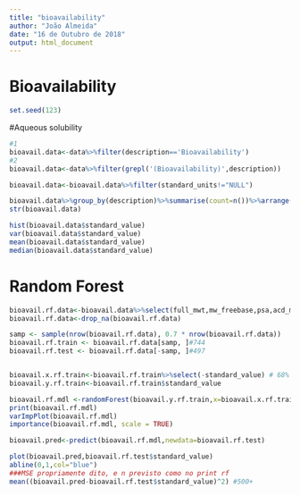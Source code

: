 ```yaml
---
title: "bioavailability"
author: "João Almeida"
date: "16 de Outubro de 2018"
output: html_document
---
```

# Bioavailability
```r
set.seed(123)
```

#Aqueous solubility
```r
#1
bioavail.data<-data%>%filter(description=='Bioavailability')
#2
bioavail.data<-data%>%filter(grepl('(Bioavailability)',description))

bioavail.data<-bioavail.data%>%filter(standard_units!="NULL")
```

```r
bioavail.data%>%group_by(description)%>%summarise(count=n())%>%arrange(desc(count))
str(bioavail.data)

hist(bioavail.data$standard_value)
var(bioavail.data$standard_value)
mean(bioavail.data$standard_value)
median(bioavail.data$standard_value)

```


# Random Forest
```r

bioavail.rf.data<-bioavail.data%>%select(full_mwt,mw_freebase,psa,acd_most_apka,hba,hbd,acd_logp,acd_logd,rtb,acd_most_bpka,mw_monoisotopic,aromatic_rings, standard_value) 
bioavail.rf.data<-drop_na(bioavail.rf.data)

samp <- sample(nrow(bioavail.rf.data), 0.7 * nrow(bioavail.rf.data))
bioavail.rf.train <- bioavail.rf.data[samp, ]#744
bioavail.rf.test <- bioavail.rf.data[-samp, ]#497


bioavail.x.rf.train<-bioavail.rf.train%>%select(-standard_value) # 68%
bioavail.y.rf.train<-bioavail.rf.train$standard_value
```

```r
bioavail.rf.mdl <-randomForest(bioavail.y.rf.train,x=bioavail.x.rf.train,type=1)
print(bioavail.rf.mdl)
varImpPlot(bioavail.rf.mdl)
importance(bioavail.rf.mdl, scale = TRUE)

bioavail.pred<-predict(bioavail.rf.mdl,newdata=bioavail.rf.test)

plot(bioavail.pred,bioavail.rf.test$standard_value)
abline(0,1,col="blue")
###MSE propriamente dito, e n previsto como no print rf
mean((bioavail.pred-bioavail.rf.test$standard_value)^2) #500+
```